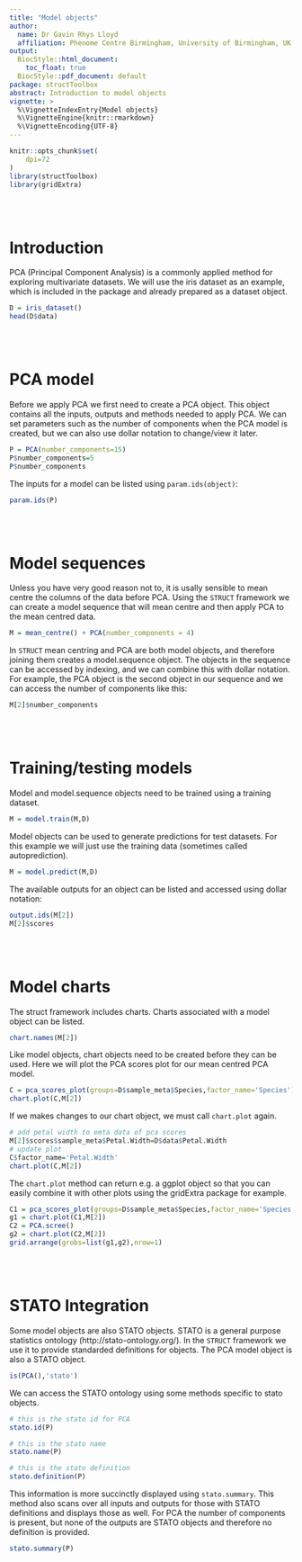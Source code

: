 ```yaml
---
title: "Model objects"
author: 
  name: Dr Gavin Rhys Lloyd
  affiliation: Phenome Centre Birmingham, University of Birmingham, UK
output:
  BiocStyle::html_document:
    toc_float: true
  BiocStyle::pdf_document: default
package: structToolbox
abstract: Introduction to model objects
vignette: >
  %\VignetteIndexEntry{Model objects}
  %\VignetteEngine{knitr::rmarkdown}
  %\VignetteEncoding{UTF-8}
---
```


```r
knitr::opts_chunk$set(
    dpi=72
)
library(structToolbox)
library(gridExtra)
```

</br></br>

# Introduction
PCA (Principal Component Analysis) is a commonly applied method for exploring multivariate datasets. We will use the iris dataset as an example, which is included in the package and already prepared as a dataset object.

```r
D = iris_dataset()
head(D$data)
```
 
</br></br>

# PCA model
Before we apply PCA we first need to create a PCA object. This object contains all the inputs, outputs and methods needed to apply PCA. We can set parameters such as the number of components when the PCA model is created, but we can also use dollar notation to change/view it later. 

```r
P = PCA(number_components=15)
P$number_components=5
P$number_components
```
  
The inputs for a model can be listed using `param.ids(object)`:

```r
param.ids(P)
```
</br></br>

# Model sequences
Unless you have very good reason not to, it is usally sensible to mean centre the columns of the data before PCA. Using the `STRUCT` framework we can create a model sequence that will mean centre and then apply PCA to the mean centred data.

```r
M = mean_centre() + PCA(number_components = 4)
```
  
In `STRUCT` mean centring and PCA are both model objects, and therefore joining them creates a model.sequence object. The objects in the sequence can be accessed by indexing, and we can combine this with dollar notation. For example, the PCA object is the second object in our sequence and we can access the number of components like this:

```r
M[2]$number_components
```
</br></br>

# Training/testing models
Model and model.sequence objects need to be trained using a training dataset.

```r
M = model.train(M,D)
```
  
Model objects can be used to generate predictions for test datasets. For this example we will just use the training data (sometimes called autoprediction).

```r
M = model.predict(M,D)
```

The available outputs for an object can be listed and accessed using dollar notation:
  
```r
output.ids(M[2])
M[2]$scores
```
</br></br>

# Model charts
The struct framework includes charts. Charts associated with a model object can be listed.

```r
chart.names(M[2])
```
  
Like model objects, chart objects need to be created before they can be used. Here we will plot the PCA scores plot for our mean centred PCA model.

```r
C = pca_scores_plot(groups=D$sample_meta$Species,factor_name='Species') # colour by Species
chart.plot(C,M[2])
```
  
If we makes changes to our chart object, we must call `chart.plot` again.

```r
# add petal width to emta data of pca scores
M[2]$scores$sample_meta$Petal.Width=D$data$Petal.Width
# update plot
C$factor_name='Petal.Width'
chart.plot(C,M[2])
```
  
The `chart.plot` method can return e.g. a ggplot object so that you can easily combine it with other plots using the gridExtra package for example.

```r
C1 = pca_scores_plot(groups=D$sample_meta$Species,factor_name='Species') # colour by Species
g1 = chart.plot(C1,M[2])
C2 = PCA.scree()
g2 = chart.plot(C2,M[2])
grid.arrange(grobs=list(g1,g2),nrow=1)
```
</br></br>

# STATO Integration
Some model objects are also STATO objects. STATO is a general purpose statistics ontology (http://stato-ontology.org/). In the `STRUCT` framework we use it to provide standarded definitions for objects. The PCA model object is also a STATO object.

```r
is(PCA(),'stato')
```

We can access the STATO ontology using some methods specific to stato objects.

```r
# this is the stato id for PCA
stato.id(P)

# this is the stato name
stato.name(P)

# this is the stato definition
stato.definition(P)
```

This information is more succinctly displayed using `stato.summary`. This method also scans over all inputs and outputs for those with STATO definitions and displays those as well. For PCA the number of components is present, but none of the outputs are STATO objects and therefore no definition is provided.

```r
stato.summary(P)
```



